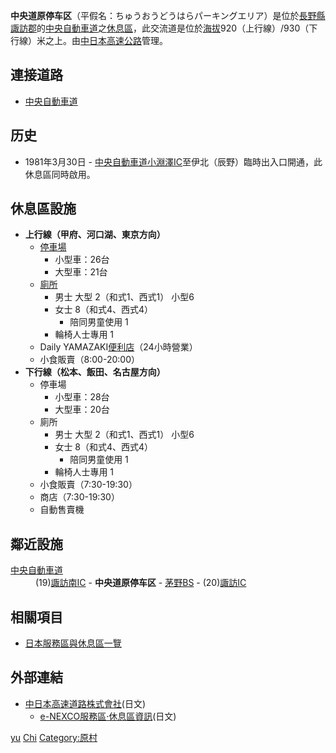 {{unreferenced|time=2015-09-08T01:54:28+00:00}}
{{日本公路設施
|設施名稱 = 中央道原停车区
|色 = 
|圖像 =Chuodo-hara-PA.JPG
|pxl = 
|圖像簡介 = 
|公路名稱1 = [[中央自動車道|中央自動車道]]
|IC編號1 =
|收費站編號1 =
|記號1 = 中央道原
|起點1 = [[高井戶IC|高井戶IC]]
|距離1 =（上行線）164.6km<br>（下行線）163.8
|上一設施1 = [[諏訪南IC|諏訪南IC]]
|上一設施距離1 = 2.3
|下一設施1 = [[諏訪IC_(長野縣)|諏訪IC]]
|下一設施距離1 = 8.0
|連接道路 = 
|啟用日期 = 1981年3月30日
|停用日期 = 
|流量 = 
|智能IC = 
|上行營業時間 = 24小時
|上行油站 = 
|上行油站營業時間 = 
|下行營業時間 = 7:30-19:00
|下行油站 = 
|下行油站營業時間 =
|郵政編碼 = 391-0106
|所在地 = [[長野縣|長野縣]][[諏訪郡|諏訪郡]]原村菖蒲澤
|坐標 = （上行線）{{coord|35|57|39.59|N|138|11|32.67|E}}<br>（下行線）{{coord|35|57|18.26|N|138|11|51.13|E}}
|備註 =
}}
'''中央道原停车区'''（平假名：ちゅうおうどうはらパーキングエリア）是位於[[長野縣|長野縣]][[諏訪郡|諏訪郡]]的[[中央自動車道|中央自動車道]]之[[休息區|休息區]]，此交流道是位於[[海拔|海拔]]920（上行線）/930（下行線）米之上。由[[中日本高速公路|中日本高速公路]]管理。

== 連接道路 ==
* [[中央自動車道|中央自動車道]]

== 历史 ==
*1981年3月30日 - [[中央自動車道|中央自動車道]][[小淵澤IC|小淵澤IC]]至伊北（辰野）臨時出入口開通，此休息區同時啟用。

==休息區設施==
*'''上行線（甲府、河口湖、東京方向）'''
**[[停車場|停車場]]
***小型車：26台
***大型車：21台
**[[廁所|廁所]]
***男士 大型 2（和式1、西式1） 小型6
***女士 8（和式4、西式4）
****陪同男童使用 1
***輪椅人士專用 1
**Daily YAMAZAKI[[便利店|便利店]]（24小時營業）
**小食販賣（8:00-20:00）
*'''下行線（松本、飯田、名古屋方向）'''
**停車場
***小型車：28台
***大型車：20台
**廁所
***男士 大型 2（和式1、西式1） 小型6
***女士 8（和式4、西式4）
****陪同男童使用 1
***輪椅人士專用 1
**小食販賣（7:30-19:30）
**商店（7:30-19:30）
**自動售賣機

== 鄰近設施 ==
; [[中央自動車道|中央自動車道]]
: (19)[[諏訪南IC|諏訪南IC]] - '''中央道原停车区''' - [[茅野巴士站|茅野BS]] - (20)[[諏訪IC_(長野縣)|諏訪IC]]

== 相關項目 ==
* [[日本服務區與休息區一覽|日本服務區與休息區一覽]]

== 外部連結 ==
* [http://www.c-nexco.co.jp/ 中日本高速道路株式會社]{{Wayback|url=http://www.c-nexco.co.jp/ |date=20160305223033 }}(日文)
**[https://web.archive.org/web/20101130163046/http://www.driveplaza.com/dp/SapaTop e-NEXCO服務區‧休息區資訊](日文)
{{中央自動車道}}

[[Category:日本服務區與休息區_Chi|yu]]
[[Category:長野縣服務區與休息區|Chi]]
[[Category:原村|Category:原村]]